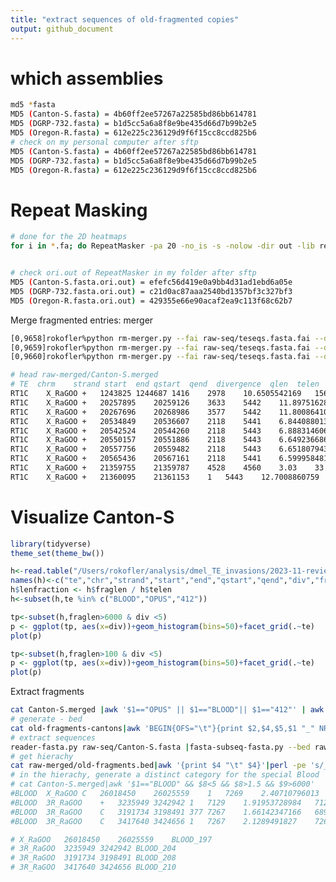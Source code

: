 ```yaml
---
title: "extract sequences of old-fragmented copies"
output: github_document
---
```



# which assemblies
```bash
md5 *fasta                                                                                                                                    
MD5 (Canton-S.fasta) = 4b60ff2ee57267a22585bd86bb614781
MD5 (DGRP-732.fasta) = b1d5cc5a6a8f8e9be435d66d7b99b2e5
MD5 (Oregon-R.fasta) = 612e225c236129d9f6f15cc8ccd825b6
# check on my personal computer after sftp
MD5 (Canton-S.fasta) = 4b60ff2ee57267a22585bd86bb614781
MD5 (DGRP-732.fasta) = b1d5cc5a6a8f8e9be435d66d7b99b2e5
MD5 (Oregon-R.fasta) = 612e225c236129d9f6f15cc8ccd825b6
```




# Repeat Masking
```bash
# done for the 2D heatmaps
for i in *.fa; do RepeatMasker -pa 20 -no_is -s -nolow -dir out -lib repeatlibrary/teseqs.fasta  $i;done  


# check ori.out of RepeatMasker in my folder after sftp
MD5 (Canton-S.fasta.ori.out) = efefc56d419e0a9bb4d31ad1ebd6a05e
MD5 (DGRP-732.fasta.ori.out) = c21d0ac87aaa2540bd1357bf3c327bf3
MD5 (Oregon-R.fasta.ori.out) = 429355e66e90acaf2ea9c113f68c62b7
```


Merge fragmented entries: merger

```bash
[0,9658]rokofler%python rm-merger.py --fai raw-seq/teseqs.fasta.fai --dist 100 --rm raw-out/Canton-S.fasta.ori.out > raw-merged/Canton-S.merged
[0,9659]rokofler%python rm-merger.py --fai raw-seq/teseqs.fasta.fai --dist 100 --rm raw-out/Oregon-R.fasta.ori.out > raw-merged/Oregon-R.merged 
[0,9660]rokofler%python rm-merger.py --fai raw-seq/teseqs.fasta.fai --dist 100 --rm raw-out/DGRP-732.fasta.ori.out > raw-merged/DGRP-732.merged 

# head raw-merged/Canton-S.merged
# TE  chrm    strand start  end qstart  qend  divergence  qlen  telen
RT1C	X_RaGOO	+	1243825	1244687	1416	2978	10.6505542169	1563	5443
RT1C	X_RaGOO	+	20257895	20259126	3633	5442	11.8975162866	1810	5443
RT1C	X_RaGOO	+	20267696	20268986	3577	5442	11.8008641005	1866	5443
RT1C	X_RaGOO	+	20534849	20536607	2118	5441	6.8440880139	3324	5443
RT1C	X_RaGOO	+	20542524	20544260	2118	5443	6.88831460674	3326	5443
RT1C	X_RaGOO	+	20550157	20551886	2118	5443	6.64923668639	3326	5443
RT1C	X_RaGOO	+	20557756	20559482	2118	5443	6.65180794309	3326	5443
RT1C	X_RaGOO	+	20565436	20567161	2118	5441	6.59995848161	3324	5443
RT1C	X_RaGOO	+	21359755	21359787	4528	4560	3.03	33	5443
RT1C	X_RaGOO	+	21360095	21361153	1	5443	12.7008860759	5443	5443
```

# Visualize Canton-S

```R
library(tidyverse)
theme_set(theme_bw())

h<-read.table("/Users/rokofler/analysis/dmel_TE_invasions/2023-11-reviewer-degraded/raw-merged/Canton-S.merged",header=F)
names(h)<-c("te","chr","strand","start","end","qstart","qend","div","fraglen","telen")
h$lenfraction <- h$fraglen / h$telen
h<-subset(h,te %in% c("BLOOD","OPUS","412")) 

tp<-subset(h,fraglen>6000 & div <5)
p <- ggplot(tp, aes(x=div))+geom_histogram(bins=50)+facet_grid(.~te)
plot(p)

tp<-subset(h,fraglen>100 & div <5)
p <- ggplot(tp, aes(x=div))+geom_histogram(bins=50)+facet_grid(.~te)
plot(p)
```



Extract fragments
```bash
cat Canton-S.merged |awk '$1=="OPUS" || $1=="BLOOD"|| $1=="412"' | awk '$8>1.5 && $9>100' > old-fragments-cantons
# generate - bed
cat old-fragments-cantons|awk 'BEGIN{OFS="\t"}{print $2,$4,$5,$1 "_" NR}' > old-fragments.bed
# extract sequences
reader-fasta.py raw-seq/Canton-S.fasta |fasta-subseq-fasta.py --bed raw-merged/old-fragments.bed |fasta-writter.py > old-fragments/Cantons-fragments.fasta
# get hierachy
cat raw-merged/old-fragments.bed|awk '{print $4 "\t" $4}'|perl -pe 's/_(\d)+$//' |awk '{print $1 "\t" $2 "_anc\tLTR" }' >old-fragments/Cantons-fragments.hier  
# in the hierachy, generate a distinct category for the special Blood
# cat Canton-S.merged|awk '$1=="BLOOD" && $8<5 && $8>1.5 && $9>6000'
#BLOOD	X_RaGOO	C	26018450	26025559	1	7269	2.40710796013	7269	7410
#BLOOD	3R_RaGOO	+	3235949	3242942	1	7129	1.91953728984	7129	7410
#BLOOD	3R_RaGOO	C	3191734	3198491	377	7267	1.66142347166	6891	7410
#BLOOD	3R_RaGOO	C	3417640	3424656	1	7267	2.1289491827	7267	7410

# X_RaGOO	26018450	26025559	BLOOD_197
# 3R_RaGOO	3235949	3242942	BLOOD_204
# 3R_RaGOO	3191734	3198491	BLOOD_208
# 3R_RaGOO	3417640	3424656	BLOOD_210
```




